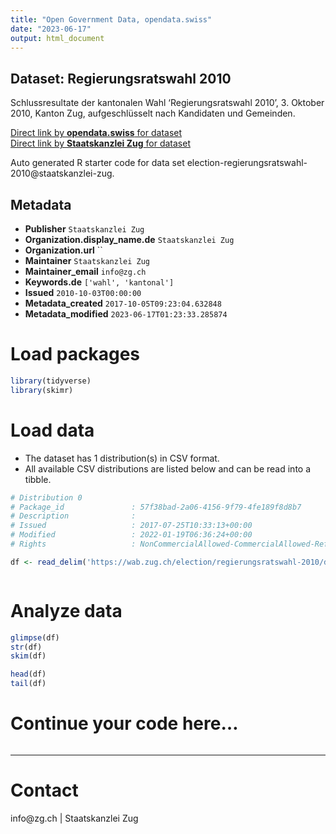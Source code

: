 ```yaml
---
title: "Open Government Data, opendata.swiss"
date: "2023-06-17"
output: html_document
---
```


## Dataset: Regierungsratswahl 2010

Schlussresultate der kantonalen Wahl 'Regierungsratswahl 2010', 3. Oktober 2010, Kanton Zug, aufgeschlüsselt nach Kandidaten und Gemeinden.

[Direct link by **opendata.swiss** for dataset](https://opendata.swiss/de/dataset/regierungsratswahl-2010)<br>
[Direct link by **Staatskanzlei Zug** for dataset](https://wab.zug.ch/election/regierungsratswahl-2010/data)

Auto generated R starter code for data set election-regierungsratswahl-2010@staatskanzlei-zug.

## Metadata

- **Publisher** `Staatskanzlei Zug`
- **Organization.display_name.de** `Staatskanzlei Zug`
- **Organization.url** ``
- **Maintainer** `Staatskanzlei Zug`
- **Maintainer_email** `info@zg.ch`
- **Keywords.de** `['wahl', 'kantonal']`
- **Issued** `2010-10-03T00:00:00`
- **Metadata_created** `2017-10-05T09:23:04.632848`
- **Metadata_modified** `2023-06-17T01:23:33.285874`


# Load packages

```r

library(tidyverse)
library(skimr)

```

# Load data

-   The dataset has 1 distribution(s) in CSV format.
-   All available CSV distributions are listed below and can be read into a tibble.

```r

# Distribution 0
# Package_id               : 57f38bad-2a06-4156-9f79-4fe189f8d8b7
# Description              : 
# Issued                   : 2017-07-25T10:33:13+00:00
# Modified                 : 2022-01-19T06:36:24+00:00
# Rights                   : NonCommercialAllowed-CommercialAllowed-ReferenceRequired

df <- read_delim('https://wab.zug.ch/election/regierungsratswahl-2010/data-csv')



```

# Analyze data

```r

glimpse(df)
str(df)
skim(df)

head(df)
tail(df)

```

# Continue your code here...

```r

```

------------------------------------------------------------------------

# Contact

info@zg.ch | Staatskanzlei Zug
